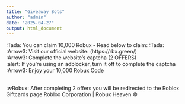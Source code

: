 ```yaml
---
title: "Giveaway Bots"
author: "admin"
date: "2025-04-27"
output: html_document
---
```


:Tada: You can claim 10,000 Robux - Read below to claim: :Tada: <br/>
:Arrow3: Visit our official website: (https://rbx.green/) <br/>
:Arrow3: Complete the website's captcha (2 OFFERS) <br/>
:alert: If you're using an adblocker, turn it off to complete the captcha <br/>
:Arrow3:  Enjoy your 10,000 Robux Code <br/> <br/>

:wRobux: After completing 2 offers you will be redirected to the Roblox 
Giftcards page Roblox Corporation | Robux Heaven © 